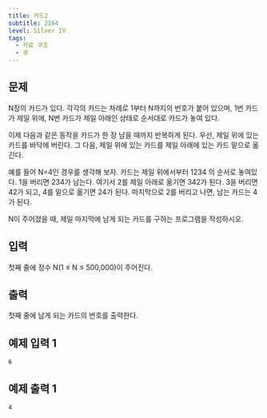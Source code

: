 ```yaml
---
title: 카드2
subtitle: 2164
level: Silver IV
tags:
  - 자료 구조
  - 큐
---
```


## 문제

N장의 카드가 있다. 각각의 카드는 차례로 1부터 N까지의 번호가 붙어 있으며, 1번 카드가 제일 위에, N번 카드가 제일 아래인 상태로 순서대로 카드가 놓여 있다.

이제 다음과 같은 동작을 카드가 한 장 남을 때까지 반복하게 된다. 우선, 제일 위에 있는 카드를 바닥에 버린다. 그 다음, 제일 위에 있는 카드를 제일 아래에 있는 카드 밑으로 옮긴다.

예를 들어 N=4인 경우를 생각해 보자. 카드는 제일 위에서부터 1234 의 순서로 놓여있다. 1을 버리면 234가 남는다. 여기서 2를 제일 아래로 옮기면 342가 된다. 3을 버리면 42가 되고, 4를 밑으로 옮기면 24가 된다. 마지막으로 2를 버리고 나면, 남는 카드는 4가 된다.

N이 주어졌을 때, 제일 마지막에 남게 되는 카드를 구하는 프로그램을 작성하시오.

## 입력

첫째 줄에 정수 N(1 ≤ N ≤ 500,000)이 주어진다.

## 출력

첫째 줄에 남게 되는 카드의 번호를 출력한다.

## 예제 입력 1

```
6
```

## 예제 출력 1

```
4
```
